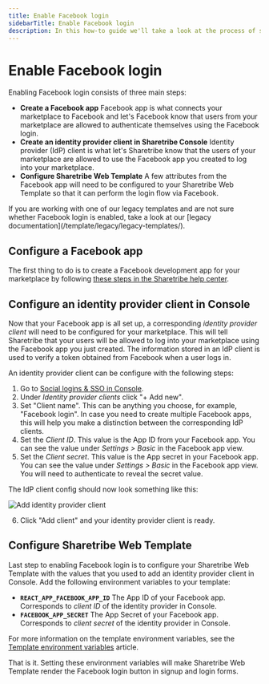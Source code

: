 ```yaml
---
title: Enable Facebook login
sidebarTitle: Enable Facebook login
description: In this how-to guide we'll take a look at the process of setting up Facebook login for your marketplace. It will allow your users to sign and log in by using their Facebook accounts.
---
```



# Enable Facebook login

Enabling Facebook login consists of three main steps:

- **Create a Facebook app** Facebook app is what connects your
  marketplace to Facebook and let's Facebook know that users from your
  marketplace are allowed to authenticate themselves using the Facebook
  login.
- **Create an identity provider client in Sharetribe Console** Identity
  provider (IdP) client is what let's Sharetribe know that the users of
  your marketplace are allowed to use the Facebook app you created to
  log into your marketplace.
- **Configure Sharetribe Web Template** A few attributes from the
  Facebook app will need to be configured to your Sharetribe Web
  Template so that it can perform the login flow via Facebook.

<Callout>
  If you are working with one of our legacy templates and are not sure whether
  Facebook login is enabled, take a look at our [legacy
  documentation](/template/legacy/legacy-templates/).
</Callout>

## Configure a Facebook app

The first thing to do is to create a Facebook development app for your
marketplace by following
[these steps in the Sharetribe help center](https://www.sharetribe.com/help/en/articles/9174337-how-to-enable-facebook-login#h_3848596b4d).

## Configure an identity provider client in Console

Now that your Facebook app is all set up, a corresponding _identity
provider client_ will need to be configured for your marketplace. This
will tell Sharetribe that your users will be allowed to log into your
marketplace using the Facebook app you just created. The information
stored in an IdP client is used to verify a token obtained from Facebook
when a user logs in.

An identity provider client can be configure with the following steps:

1. Go to
   [Social logins & SSO in Console](https://console.sharetribe.com/advanced/social-logins-and-sso).
2. Under _Identity provider clients_ click "+ Add new".
3. Set "Client name". This can be anything you choose, for example,
   "Facebook login". In case you need to create multiple Facebook apps,
   this will help you make a distinction between the corresponding IdP
   clients.
4. Set the _Client ID_. This value is the App ID from your Facebook app.
   You can see the value under _Settings > Basic_ in the Facebook app
   view.
5. Set the _Client secret_. This value is the App secret in your
   Facebook app. You can see the value under _Settings > Basic_ in the
   Facebook app view. You will need to authenticate to reveal the secret
   value.

The IdP client config should now look something like this:

![Add identity provider client](./add-idp-client.png)

6. Click "Add client" and your identity provider client is ready.

## Configure Sharetribe Web Template

Last step to enabling Facebook login is to configure your Sharetribe Web
Template with the values that you used to add an identity provider
client in Console. Add the following environment variables to your
template:

- **`REACT_APP_FACEBOOK_APP_ID`** The App ID of your Facebook app.
  Corresponds to _client ID_ of the identity provider in Console.
- **`FACEBOOK_APP_SECRET`** The App Secret of your Facebook app.
  Corresponds to _client secret_ of the identity provider in Console.

For more information on the template environment variables, see the
[Template environment variables](/template/configuration/template-env/) article.

That is it. Setting these environment variables will make Sharetribe Web
Template render the Facebook login button in signup and login forms.
